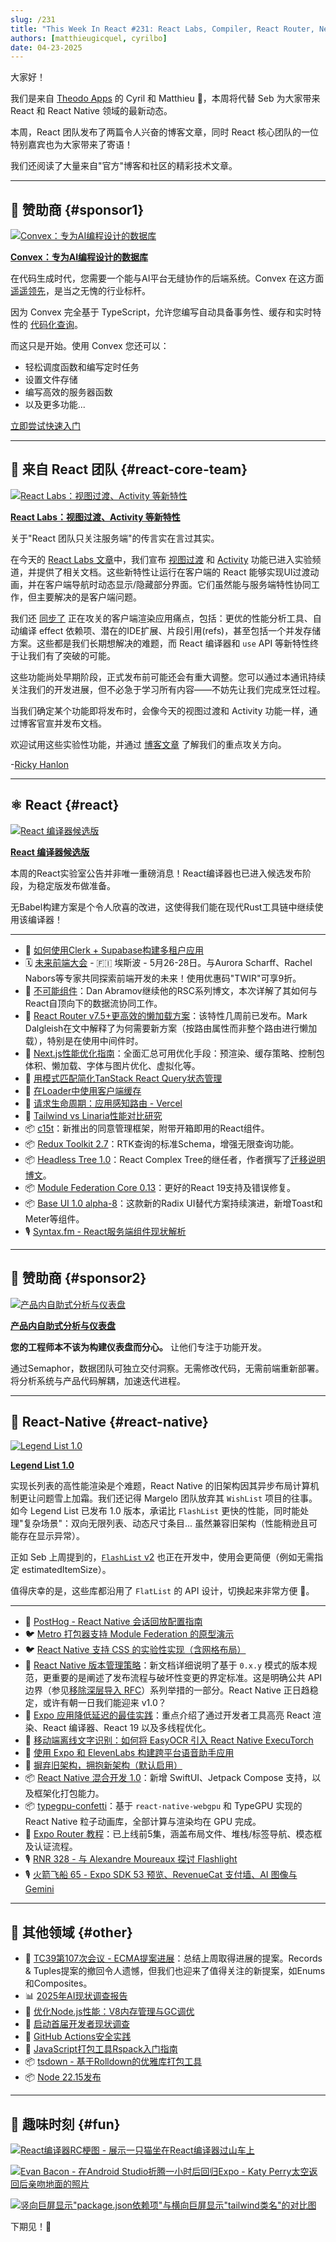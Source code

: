 ```yaml
---
slug: /231
title: "This Week In React #231: React Labs, Compiler, React Router, Next.js, TanStack Query, c15t, RTK, Base UI | Legend List, FlashList, Versioning, Metro, ExecuTorch, Brownfield, Expo Router | TC39, Surveys, Rspack, tsdown"
authors: [matthieugicquel, cyrilbo]
date: 04-23-2025
---
```


大家好！

我们是来自 [Theodo Apps](https://apps.theodo.com/en?utm_source=thisweekinreact) 的 Cyril 和 Matthieu 👋，本周将代替 Seb 为大家带来 React 和 React Native 领域的最新动态。

本周，React 团队发布了两篇令人兴奋的博客文章，同时 React 核心团队的一位特别嘉宾也为大家带来了寄语！

我们还阅读了大量来自"官方"博客和社区的精彩技术文章。

<!-- truncate -->


<Support />

---

## 💸 赞助商 {#sponsor1}

[![Convex：专为AI编程设计的数据库](/emails/issues/227/convex.jpg)](https://convex.link/thisweekai)

**[Convex：专为AI编程设计的数据库](https://convex.link/thisweekai)**

在代码生成时代，您需要一个能与AI平台无缝协作的后端系统。Convex 在这方面 [遥遥领先](https://stack.convex.dev/introducing-fullstack-bench)，是当之无愧的行业标杆。

因为 Convex 完全基于 TypeScript，允许您编写自动具备事务性、缓存和实时特性的 [代码化查询](https://docs.convex.dev/functions/query-functions/)。

而这只是开始。使用 Convex 您还可以：

- 轻松调度函数和编写定时任务
- 设置文件存储
- 编写高效的服务器函数
- 以及更多功能...

[立即尝试快速入门](https://docs.convex.dev/quickstarts)

---

## 📣 来自 React 团队 {#react-core-team}

[![React Labs：视图过渡、Activity 等新特性](/emails/issues/231/labs.jpg)](https://react.dev/blog/2025/04/23/react-labs-view-transitions-activity-and-more)

**[React Labs：视图过渡、Activity 等新特性](https://react.dev/blog/2025/04/23/react-labs-view-transitions-activity-and-more)**

关于"React 团队只关注服务端"的传言实在言过其实。

在今天的 [React Labs 文章](https://react.dev/blog/2025/04/23/react-labs-view-transitions-activity-and-more)中，我们宣布 [视图过渡](https://react.dev/reference/react/ViewTransition) 和 [Activity](https://react.dev/reference/react/Activity) 功能已进入实验频道，并提供了相关文档。这些新特性让运行在客户端的 React 能够实现UI过渡动画，并在客户端导航时动态显示/隐藏部分界面。它们虽然能与服务端特性协同工作，但主要解决的是客户端问题。

我们还 [同步了](https://react.dev/blog/2025/04/23/react-labs-view-transitions-activity-and-more#features-in-development) 正在攻关的客户端渲染应用痛点，包括：更优的性能分析工具、自动编译 effect 依赖项、潜在的IDE扩展、片段引用(refs)，甚至包括一个并发存储方案。这些都是我们长期想解决的难题，而 React 编译器和 `use` API 等新特性终于让我们有了突破的可能。

这些功能尚处早期阶段，正式发布前可能还会有重大调整。您可以通过本通讯持续关注我们的开发进展，但不必急于学习所有内容——不妨先让我们完成烹饪过程。

当我们确定某个功能即将发布时，会像今天的视图过渡和 Activity 功能一样，通过博客官宣并发布文档。

欢迎试用这些实验性功能，并通过 [博客文章](https://react.dev/blog/2025/04/23/react-labs-view-transitions-activity-and-more) 了解我们的重点攻关方向。

\-[Ricky Hanlon](https://bsky.app/profile/ricky.fm)

---

## ⚛️ React {#react}

[![React 编译器候选版](/emails/issues/231/compiler.jpg)](https://react.dev/blog/2025/04/21/react-compiler-rc)

**[React 编译器候选版](https://react.dev/blog/2025/04/21/react-compiler-rc)**

本周的React实验室公告并非唯一重磅消息！React编译器也已进入候选发布阶段，为稳定版发布做准备。

无Babel构建方案是个令人欣喜的改进，这使得我们能在现代Rust工具链中继续使用该编译器！

---

- 💸 [如何使用Clerk + Supabase构建多租户应用](https://go.clerk.com/j5M7vZt)
- 🗓 [未来前端大会](https://futurefrontend.com/?utm_source=thisweekinreact) \- 🇫🇮 埃斯波 \- 5月26-28日。与Aurora Scharff、Rachel Nabors等专家共同探索前端开发的未来！使用优惠码"TWIR"可享9折。
- 📜 [不可能组件](https://overreacted.io/impossible-components/)：Dan Abramov继续他的RSC系列博文，本次详解了其如何与React自顶向下的数据流协同工作。
- 📜 [React Router v7.5+更高效的懒加载方案](https://remix.run/blog/faster-lazy-loading)：该特性几周前已发布。Mark Dalgleish在文中解释了为何需要新方案（按路由属性而非整个路由进行懒加载），特别是在使用中间件时。
- 📜 [Next.js性能优化指南](https://vercel.com/blog/guide-to-fast-websites-with-next-js-tips-for-maximizing-server-speeds#how-to-speed-up-the-page-render-minimize-client-burden)：全面汇总可用优化手段：预渲染、缓存策略、控制包体积、懒加载、字体与图片优化、虚拟化等。
- 📜 [用模式匹配简化TanStack React Query状态管理](https://gabrielpichot.fr/blog/simplify-tanstack-react-query-state-handling-with-pattern-matching/)
- 📜 [在Loader中使用客户端缓存](https://www.brenelz.com/posts/using-client-caches-in-loaders/)
- 📜 [请求生命周期：应用感知路由 - Vercel](https://vercel.com/blog/life-of-a-request-application-aware-routing)
- 📜 [Tailwind vs Linaria性能对比研究](https://www.developerway.com/posts/tailwind-vs-linaria-performance)
- 📦 [c15t](https://github.com/c15t/c15t)：新推出的同意管理框架，附带开箱即用的React组件。
- 📦 [Redux Toolkit 2.7](https://github.com/reduxjs/redux-toolkit/releases/tag/v2.7.0)：RTK查询的标准Schema，增强无限查询功能。
- 📦 [Headless Tree 1.0](https://headless-tree.lukasbach.com/)：React Complex Tree的继任者，作者撰写了[迁移说明博文](https://medium.com/@lukasbach/headless-tree-and-the-future-of-react-complex-tree-fc920700e82a)。
- 📦 [Module Federation Core 0.13](https://github.com/module-federation/core/releases/tag/v0.13.0)：更好的React 19支持及错误修复。
- 📦 [Base UI 1.0 alpha-8](https://github.com/mui/base-ui/releases/tag/v1.0.0-alpha.8)：这款新的Radix UI替代方案持续演进，新增Toast和Meter等组件。
- 🎙️ [Syntax.fm - React服务端组件现状解析](https://syntax.fm/show/895/react-server-components-where-are-we-at)

<SubscribeFormEmbed placement="middle" />

---

## 💸 赞助商 {#sponsor2}

[![产品内自助式分析与仪表盘](/emails/issues/231/semaphor.jpg)](https://semaphor.cloud)

**[产品内自助式分析与仪表盘](https://semaphor.cloud)**

**您的工程师本不该为构建仪表盘而分心。**
让他们专注于功能开发。

通过Semaphor，数据团队可独立交付洞察。无需修改代码，无需前端重新部署。将分析系统与产品代码解耦，加速迭代进程。

---

## 📱 React-Native {#react-native}

[![Legend List 1.0](/emails/issues/231/legend-list.png)](https://bsky.app/profile/jayz.us/post/3lni5ofbuvs2s)

**[Legend List 1.0](https://bsky.app/profile/jayz.us/post/3lni5ofbuvs2s)**

实现长列表的高性能渲染是个难题，React Native 的旧架构因其异步布局计算机制更让问题雪上加霜。我们还记得 Margelo 团队放弃其 `WishList` 项目的往事。如今 Legend List 已发布 1.0 版本，承诺比 `FlashList` 更快的性能，同时能处理"复杂场景"：双向无限列表、动态尺寸条目... 虽然兼容旧架构（性能稍逊且可能存在显示异常）。

正如 Seb 上周提到的，[`FlashList` v2](https://github.com/Shopify/flash-list/tree/new-rlv-prototype) 也正在开发中，使用会更简便（例如无需指定 estimatedItemSize）。

值得庆幸的是，这些库都沿用了 `FlatList` 的 API 设计，切换起来非常方便 🙂。

---

- 💸 [PostHog - React Native 会话回放配置指南](https://go.posthog.com/twir-apr23)
- 🐦 [Metro 打包器支持 Module Federation 的原型演示](https://x.com/_jbroma/status/1912903068464594993)
- 🐦 [React Native 支持 CSS 的实验性实现（含网格布局）](https://x.com/mani3xis/status/1912947427864441144)
- 📖 [React Native 版本管理策略](https://reactnative.dev/contributing/versioning-policy)：新文档详细说明了基于 `0.x.y` 模式的版本规范，更重要的是阐述了发布流程与破坏性变更的界定标准。这是明确公共 API 边界（参见[移除深层导入 RFC](https://github.com/react-native-community/discussions-and-proposals/pull/894)）系列举措的一部分。React Native 正日趋稳定，或许有朝一日我们能迎来 v1.0？
- 📜 [Expo 应用降低延迟的最佳实践](https://expo.dev/blog/best-practices-for-reducing-lag-in-expo-apps)：重点介绍了通过开发者工具高亮 React 渲染、React 编译器、React 19 以及多线程优化。
- 📜 [移动端离线文字识别：如何将 EasyOCR 引入 React Native ExecuTorch](https://blog.swmansion.com/bringing-easyocr-to-react-native-executorch-2401c09c2d0c)
- 📜 [使用 Expo 和 ElevenLabs 构建跨平台语音助手应用](https://expo.dev/blog/how-to-build-universal-app-voice-agents-with-expo-and-elevenlabs)
- 📜 [摒弃旧架构，拥抱新架构（默认启用）](https://expo.dev/blog/out-with-the-old-in-with-the-new-architecture)
- 📦 [React Native 混合开发 1.0](https://github.com/callstack/react-native-brownfield/releases/tag/v1.0.0)：新增 SwiftUI、Jetpack Compose 支持，以及框架化打包能力。
- 📦 [typegpu-confetti](https://github.com/software-mansion-labs/typegpu-confetti)：基于 `react-native-webgpu` 和 TypeGPU 实现的 React Native 粒子动画库，全部计算与渲染均在 GPU 完成。
- 🎥 [Expo Router 教程](https://www.youtube.com/playlist?list=PLsXDmrmFV_AT17JDf-otXSNE_eH7s0uDD)：已上线前5集，涵盖布局文件、堆栈/标签导航、模态框及认证流程。
- 🎙️ [RNR 328 - 与 Alexandre Moureaux 探讨 Flashlight](https://infinite.red/react-native-radio/rnr-328-flashlight-with-alexandre-moureaux)
- 🎙️ [火箭飞船 65 - Expo SDK 53 预览、RevenueCat 支付墙、AI 图像与 Gemini](https://www.youtube.com/watch?v=evGUO_CN1Fc)

---

## 🔀 其他领域 {#other}

- 📣 [TC39第107次会议 - ECMA提案进展](https://ecmascript-daily.github.io/ecmascript/2025/04/19/ecmascript-proposal-update)：总结上周取得进展的提案。Records & Tuples提案的撤回令人遗憾，但我们也迎来了值得关注的新提案，如Enums和Composites。
- 📊 [2025年AI现状调查报告](https://2025.stateofai.dev)
- 📜 [优化Node.js性能：V8内存管理与GC调优](https://blog.platformatic.dev/optimizing-nodejs-performance-v8-memory-management-and-gc-tuning)
- 📜 [启动首届开发者现状调查](https://dev.to/sachagreif/launching-the-first-ever-state-of-devs-survey-23il)
- 📜 [GitHub Actions安全实践](https://blog.rafaelgss.dev/securing-github-actions)
- 📜 [JavaScript打包工具Rspack入门指南](https://blog.appsignal.com/2025/04/16/an-introduction-to-javascript-bundler-rspack.html)
- 📦 [tsdown - 基于Rolldown的优雅库打包工具](https://tsdown.dev/)
- 📦 [Node 22.15发布](https://nodejs.org/en/blog/release/v22.15.0)

---

## 🤭 趣味时刻 {#fun}

[![React编译器RC梗图 - 展示一只猫坐在React编译器过山车上](/emails/issues/231/meme0.jpg)](https://x.com/potetotes/status/1914855126348480850)

[![Evan Bacon - 在Android Studio折腾一小时后回归Expo - Katy Perry太空返回后亲吻地面的照片](/emails/issues/231/meme1.jpg)](https://x.com/Baconbrix/status/1913353166483058931)

[![竖向巨屏显示"package.json依赖项"与横向巨屏显示"tailwind类名"的对比图](/emails/issues/231/meme2.jpg)](https://x.com/trashh_dev/status/1893339204710539265)

下期见！👋